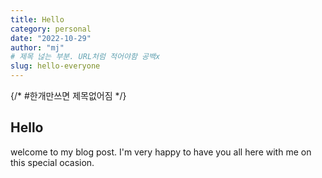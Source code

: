 ```yaml
---
title: Hello
category: personal
date: "2022-10-29"
author: "mj"
# 제목 넎는 부분. URL처럼 적어야함 공백x
slug: hello-everyone
---
```


{/* #한개만쓰면 제목없어짐 */}

## Hello

welcome to my blog post. I'm very happy to have you all here with me on this
special ocasion.
